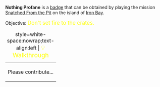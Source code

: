 '''Nothing Profane''' is a [[Badges|badge]] that can be obtained by playing the mission [[Snatched From the Pit]] on the island of [[Iron Bay]].

Objective: <big style="color:yellow">Don't set fire to the crates.</big>

{| class="mw-collapsible mw-collapsed"
|+ style=white-space:nowrap;text-align:left | <big style="color:yellow">💡 Walkthrough</big>
|-
| Please contribute...
|}